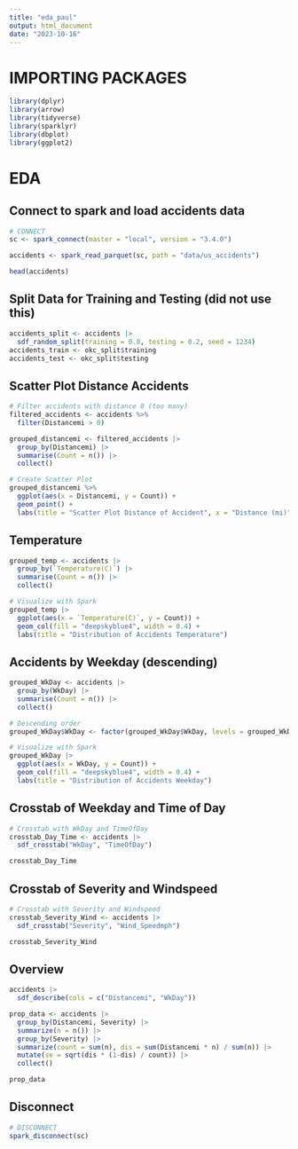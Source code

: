 ```yaml
---
title: "eda_paul"
output: html_document
date: "2023-10-16"
---
```


# IMPORTING PACKAGES
```r
library(dplyr)
library(arrow)
library(tidyverse)
library(sparklyr)
library(dbplot)
library(ggplot2)
```

# EDA

## Connect to spark and load accidents data
```r
# CONNECT
sc <- spark_connect(master = "local", version = "3.4.0")

accidents <- spark_read_parquet(sc, path = "data/us_accidents")

head(accidents)
```

## Split Data for Training and Testing (did not use this)
```r
accidents_split <- accidents |>
  sdf_random_split(training = 0.8, testing = 0.2, seed = 1234)
accidents_train <- okc_split$training
accidents_test <- okc_split$testing
```

## Scatter Plot Distance Accidents
```r

# Filter accidents with distance 0 (too many)
filtered_accidents <- accidents %>%
  filter(Distancemi > 0)

grouped_distancemi <- filtered_accidents |>
  group_by(Distancemi) |>
  summarise(Count = n()) |>
  collect()

# Create Scatter Plot
grouped_distancemi %>%
  ggplot(aes(x = Distancemi, y = Count)) +
  geom_point() +
  labs(title = "Scatter Plot Distance of Accident", x = "Distance (mi)", y = "Number of Accidents")
```

## Temperature
```r
grouped_temp <- accidents |>
  group_by(`Temperature(C)`) |>
  summarise(Count = n()) |>
  collect()

# Visualize with Spark
grouped_temp |> 
  ggplot(aes(x = `Temperature(C)`, y = Count)) +
  geom_col(fill = "deepskyblue4", width = 0.4) + 
  labs(title = "Distribution of Accidents Temperature")
```

## Accidents by Weekday (descending)
```r
grouped_WkDay <- accidents |>
  group_by(WkDay) |>
  summarise(Count = n()) |>
  collect()

# Descending order
grouped_WkDay$WkDay <- factor(grouped_WkDay$WkDay, levels = grouped_WkDay$WkDay[order(grouped_WkDay$Count, decreasing = TRUE)])

# Visualize with Spark
grouped_WkDay |> 
  ggplot(aes(x = WkDay, y = Count)) +
  geom_col(fill = "deepskyblue4", width = 0.4) + 
  labs(title = "Distribution of Accidents Weekday")
```

## Crosstab of Weekday and Time of Day
```r
# Crosstab with WkDay and TimeOfDay
crosstab_Day_Time <- accidents |>
  sdf_crosstab("WkDay", "TimeOfDay")

crosstab_Day_Time
```

## Crosstab of Severity and Windspeed
```r
# Crosstab with Severity and Windspeed
crosstab_Severity_Wind <- accidents |>
  sdf_crosstab("Severity", "Wind_Speedmph")

crosstab_Severity_Wind
```

## Overview
```r
accidents |>
  sdf_describe(cols = c("Distancemi", "WkDay"))
```

```r
prop_data <- accidents |>
  group_by(Distancemi, Severity) |>
  summarize(n = n()) |>
  group_by(Severity) |>
  summarize(count = sum(n), dis = sum(Distancemi * n) / sum(n)) |> 
  mutate(se = sqrt(dis * (1-dis) / count)) |>
  collect() 

prop_data
```

## Disconnect
```r
# DISCONNECT 
spark_disconnect(sc)
```
